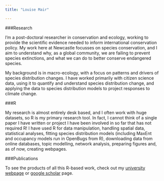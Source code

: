 ---
title: "Louise Mair"

---

###Research

I'm a post-doctoral researcher in conservation and ecology, working to provide the scientific evidence needed to inform international conservation policy. My work here at Newcastle focusses on species conservation, and I aim to understand why, as a global community, we are failing to prevent species extinctions, and what we can do to better conserve endangered species. 

My background is in macro-ecology, with a focus on patterns and drivers of species distribution changes. I have worked primarily with citizen science data, using it to quantify and understand species distribution change, and applying the data to species distribution models to project responses to climate change. 

###R

My research is almost entirely desk based, and I often work with huge datasets, so R is my primary research tool. In fact, I cannot think of a single paper I have written or project I have been involved in so far that has not required R! I have used R for data manipulation, handling spatial data, statistical analyses, fitting species distribution models (including MaxEnt and occupancy models run in OpenBugs from R), downloading data from online databases, topic modelling, network analysis, preparing figures and, as of now, creating webpages. 

###Publications

To see the products of all this R-based work, check out my [university webpage](https://www.ncl.ac.uk/nes/staff/profile/louisemair.html) or [google scholar](https://scholar.google.com/citations?user=UeMGAaAAAAAJ&hl=en&oi=ao) page. 